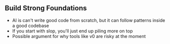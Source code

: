 ## Build Strong Foundations

- AI is can't write good code from scratch, but it can follow patterns inside a
  good codebase
- If you start with slop, you'll just end up piling more on top
- Possible argument for why tools like v0 are risky at the moment
